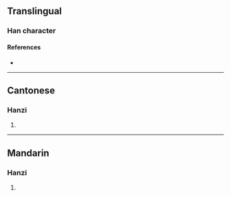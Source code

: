 {{character info}}
==Translingual==

===Han character===
{{Han char|rn=72|rad=日|as=11|sn=15|four=|canj=AYSO|ids=⿰日旋}}

====References====
* {{Han ref|kx=0499.320|dkj=14139|dj=0869.020|hdz=21534.150|uh=66B6|ud=26294}}

----

==Cantonese==

===Hanzi===
{{yue-hanzi|jyut=[[syun4]]|y=syun4}}

# {{rfdef|yue|sort=日11}}

----

==Mandarin==

===Hanzi===
{{cmn-hanzi|pin=[[xuán]] ([[xuan2]])|wg=hsüan<sup>2</sup>}}

# {{rfdef|cmn|sort=日11}}
